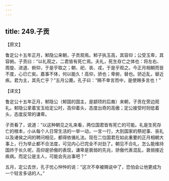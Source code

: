 ```yaml
---
---
---
```

title: 249.子贡
---



【原文】

鲁定公十五年正月，邾隐公来朝，子贡观焉。邾子执玉高，其容仰；公受玉卑，其容俯。子贡曰：“以礼观之，二君皆有死亡焉。夫礼，死生存亡之体也：将左右、周旋、进退、俯仰，于是乎取之；朝、祀、丧、戎，于是乎观之。今正月相朝而皆不度，心已亡矣。嘉事不体，何以能久！高仰，骄也；卑俯，替也。骄近乱，替近疾。君为主，其先亡乎？”五月公薨。孔子曰：“赐不幸言而中，是使赐多言也！”

【译文】

鲁定公十五年正月，邾隐公（邾国的国主，是颛顼的后裔）来朝，子贡在旁边观礼。邾隐公拿着宝玉给定公时，高仰着头，态度出奇的高傲；定公接受时则低着头，态度反常的谦卑。

子贡看了，说道：“以这种朝见之礼来看，两位国君皆有死亡的可能。礼是生死存亡的根本，小从每个人日常生活的一举一动，一言一行，大到国家的祭祀事、丧礼以及诸侯之间的聘问相见，都得依循礼法。现在二位国君在如此重要的正月相朝大事上，行为举止都不合法度，可见内心已完全不对劲了。朝见不合礼，怎么能维持国祚于长久呢，高仰是骄傲的表现，谦卑是衰弱的先兆，骄傲代表混乱，衰弱接近疾病。而定公是主人，可能会先出事吧？”

五月，定公去世，孔子忧心忡忡的说：“这次不幸被赐说中了，恐怕会让他更成为一个轻言多话的人。”